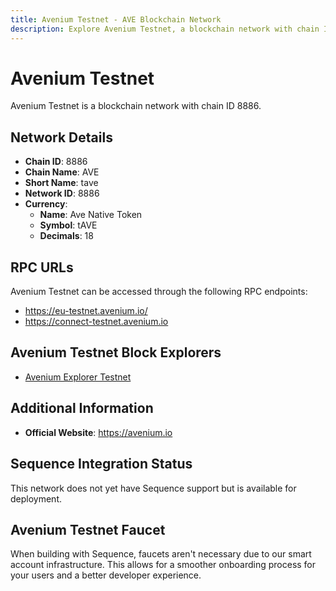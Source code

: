 ```yaml
--- 
title: Avenium Testnet - AVE Blockchain Network
description: Explore Avenium Testnet, a blockchain network with chain ID 8886. Learn about its native currency, Ave Native Token, and how to interact with the network.
---
```


# Avenium Testnet

Avenium Testnet is a blockchain network with chain ID 8886.

## Network Details

- **Chain ID**: 8886
- **Chain Name**: AVE
- **Short Name**: tave
- **Network ID**: 8886
- **Currency**: 
  - **Name**: Ave Native Token
  - **Symbol**: tAVE
  - **Decimals**: 18

## RPC URLs

Avenium Testnet can be accessed through the following RPC endpoints:

- https://eu-testnet.avenium.io/
- https://connect-testnet.avenium.io

## Avenium Testnet Block Explorers

- [Avenium Explorer Testnet](https://testnet.avescan.net)

## Additional Information

- **Official Website**: https://avenium.io

## Sequence Integration Status

This network does not yet have Sequence support but is available for deployment.

## Avenium Testnet Faucet

When building with Sequence, faucets aren't necessary due to our smart account infrastructure. This allows for a smoother onboarding process for your users and a better developer experience.
